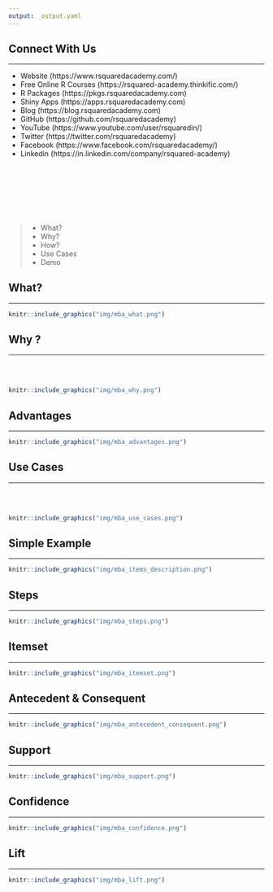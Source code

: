 ```yaml
---
output: _output.yaml
---
```


## {data-background="img/mba_cover_image.png"}

## Connect With Us

<hr>

- Website     (https://www.rsquaredacademy.com/)
- Free Online R Courses   (https://rsquared-academy.thinkific.com/)
- R Packages  (https://pkgs.rsquaredacademy.com)
- Shiny Apps  (https://apps.rsquaredacademy.com)
- Blog        (https://blog.rsquaredacademy.com)
- GitHub      (https://github.com/rsquaredacademy)
- YouTube     (https://www.youtube.com/user/rsquaredin/)
- Twitter     (https://twitter.com/rsquaredacademy)
- Facebook    (https://www.facebook.com/rsquaredacademy/)
- Linkedin    (https://in.linkedin.com/company/rsquared-academy)

## {data-background="img/ws_agenda.png"}

<br>
<br>
<br>
<br>
<br>

>- What?
>- Why?
>- How?
>- Use Cases
>- Demo

## {data-background="img/ws_section_intro.png"}

## What?

<hr>

```r
knitr::include_graphics("img/mba_what.png")
```

## Why ?

<hr>

<br>
<br>

```r
knitr::include_graphics("img/mba_why.png")
```

## Advantages

<hr>

```r
knitr::include_graphics("img/mba_advantages.png")
```

## Use Cases

<hr>

<br>
<br>

```r
knitr::include_graphics("img/mba_use_cases.png")
```

## Simple Example

<hr>

```r
knitr::include_graphics("img/mba_items_description.png")
```

## Steps

<hr>

```r
knitr::include_graphics("img/mba_steps.png")
```

## Itemset

<hr>

```r
knitr::include_graphics("img/mba_itemset.png")
```

## Antecedent & Consequent

<hr>

```r
knitr::include_graphics("img/mba_antecedent_consequent.png")
```

## Support

<hr>

```r
knitr::include_graphics("img/mba_support.png")
```

## Confidence 

<hr>

```r
knitr::include_graphics("img/mba_confidence.png")
```


## Lift

<hr>

```r
knitr::include_graphics("img/mba_lift.png")
```

## {data-background="img/ws_section_case_studies.png"}

## {data-background="img/thankyou.png"}

